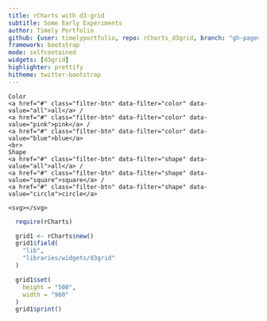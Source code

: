 ```yaml
---
title: rCharts with d3-grid
subtitle: Some Early Experiments
author: Timely Portfolio
github: {user: timelyportfolio, repo: rCharts_d3grid, branch: "gh-pages"}
framework: bootstrap
mode: selfcontained
widgets: [d3grid]
highlighter: prettify
hitheme: twitter-bootstrap
---
```


<style>
/* copy and paste from original example */
body {
  font-family: Helvetica, sans-serif;
}
svg {
  position: absolute;
  top: 0;
  left: 0;
  z-index: -1;
}
.filter-btn.active {
  font-weight: bold;
}


/* my own for this project */
.container {
  width: 800px;
}
</style>

  <div class = "span3 sidebar">
    Color
    <a href="#" class="filter-btn" data-filter="color" data-value="all">all</a> /
    <a href="#" class="filter-btn" data-filter="color" data-value="pink">pink</a> /
    <a href="#" class="filter-btn" data-filter="color" data-value="blue">blue</a>
    <br>
    Shape
    <a href="#" class="filter-btn" data-filter="shape" data-value="all">all</a> /
    <a href="#" class="filter-btn" data-filter="shape" data-value="square">square</a> /
    <a href="#" class="filter-btn" data-filter="shape" data-value="circle">circle</a>
  </div>
  <div class = "span9 main">
    <svg></svg>
  </div>
</div>

```r
  require(rCharts)

  grid1 <- rCharts$new()
  grid1$field(
    "lib",
    "libraries/widgets/d3grid"
  )

  grid1$set(
    height = "500",
    width = "960"
  )
  grid1$print()
```


